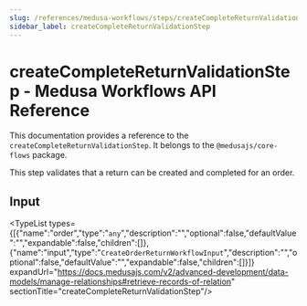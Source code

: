 ```yaml
---
slug: /references/medusa-workflows/steps/createCompleteReturnValidationStep
sidebar_label: createCompleteReturnValidationStep
---
```



# createCompleteReturnValidationStep - Medusa Workflows API Reference

This documentation provides a reference to the `createCompleteReturnValidationStep`. It belongs to the `@medusajs/core-flows` package.

This step validates that a return can be created and completed for an order.

## Input

<TypeList types={[{"name":"order","type":"`any`","description":"","optional":false,"defaultValue":"","expandable":false,"children":[]},{"name":"input","type":"`CreateOrderReturnWorkflowInput`","description":"","optional":false,"defaultValue":"","expandable":false,"children":[]}]} expandUrl="https://docs.medusajs.com/v2/advanced-development/data-models/manage-relationships#retrieve-records-of-relation" sectionTitle="createCompleteReturnValidationStep"/>
